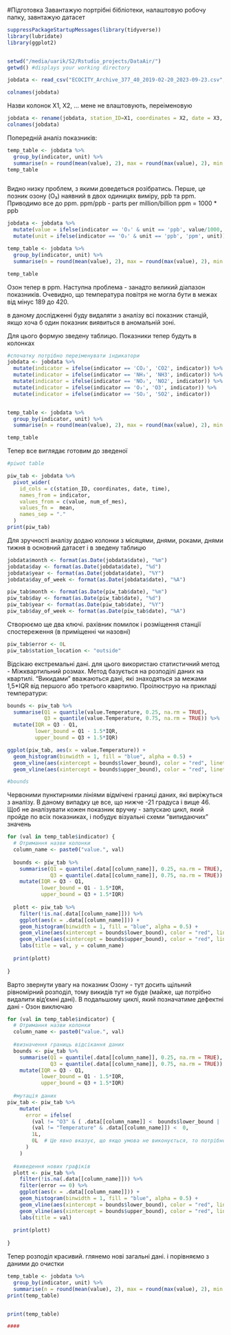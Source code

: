 #Підготовка
Завантажую портрібні бібліотеки, налаштовую робочу папку, завнтажую датасет

```r

suppressPackageStartupMessages(library(tidyverse))
library(lubridate) 
library(ggplot2)  


setwd("/media/uarik/S2/Rstudio_projects/DataAir/") 
getwd() #displays your working directory

jobdata <- read_csv("ECOCITY_Archive_377_40_2019-02-20_2023-09-23.csv", col_names = FALSE)

colnames(jobdata)
```

Назви колонок Х1, Х2, ... мене не влаштовують, переіменовую
```r
jobdata <- rename(jobdata, station_ID=X1, coordinates = X2, date = X3, time = X4, num_of_mes = X5, indicator = X6, unit = X7, value = X8)
colnames(jobdata)

```
Попередній аналіз показників:
```r

temp_table <- jobdata %>%
  group_by(indicator, unit) %>%
  summarise(n = round(mean(value), 2), max = round(max(value), 2), min = round(min(value), 2), sd = round(sd(value), 2))
temp_table



```
Видно низку проблем, з якими доведеться розібратись. 
Перше, це позник озону (O₃) наявний в двох одиницях виміру, ppb та ppm. Приводимо все до ppm. 
ppm/ppb - parts per million/billion
ppm = 1000 * ppb
```r

jobdata <- jobdata %>%
  mutate(value = ifelse(indicator == 'O₃' & unit == 'ppb', value/1000, value)) %>%
  mutate(unit = ifelse(indicator == 'O₃' & unit == 'ppb', 'ppm', unit))

temp_table <- jobdata %>%
  group_by(indicator, unit) %>%
  summarise(n = round(mean(value), 2), max = round(max(value), 2), min = round(min(value), 2), sd = round(sd(value), 2))

temp_table
```
Озон тепер в ppm. 
Наступна проблема - занадто великий діапазон показників. Очевидно, що температура повітря не могла бути в межах від мінус 189 до 420.

в даному дослідженні буду видаляти з аналізу всі показник станцій, якщо хоча б один показник виявиться в аномальній зоні.

Для цього формую зведену таблицю. Показники тепер будуть в колонках 
```r

#спочатку потрібно переіменувати індикатори
jobdata <- jobdata %>%
  mutate(indicator = ifelse(indicator == 'CO₂', 'CO2', indicator)) %>%
  mutate(indicator = ifelse(indicator == 'NH₃', 'NH3', indicator)) %>%
  mutate(indicator = ifelse(indicator == 'NO₂', 'NO2', indicator)) %>%
  mutate(indicator = ifelse(indicator == 'O₃', 'O3', indicator)) %>%
  mutate(indicator = ifelse(indicator == 'SO₂', 'SO2', indicator)) 


temp_table <- jobdata %>%
  group_by(indicator, unit) %>%
  summarise(n = round(mean(value), 2), max = round(max(value), 2), min = round(min(value), 2), sd = round(sd(value), 2))

temp_table

```
Тепер все виглядає готовим до зведеної
```r
#piwot table

piw_tab <- jobdata %>% 
  pivot_wider(
    id_cols = c(station_ID, coordinates, date, time),
    names_from = indicator, 
    values_from = c(value, num_of_mes),
    values_fn =  mean,
    names_sep = "."
  )
print(piw_tab)
```
Для зручності аналізу додаю колонки з місяцями, днями, роками, днями тижня в основний датасет і в зведену таблицю
```r

jobdata$month <- format(as.Date(jobdata$date), "%m")
jobdata$day <- format(as.Date(jobdata$date), "%d")
jobdata$year <- format(as.Date(jobdata$date), "%Y")
jobdata$day_of_week <- format(as.Date(jobdata$date), "%A")

piw_tab$month <- format(as.Date(piw_tab$date), "%m")
piw_tab$day <- format(as.Date(piw_tab$date), "%d")
piw_tab$year <- format(as.Date(piw_tab$date), "%Y")
piw_tab$day_of_week <- format(as.Date(piw_tab$date), "%A")

```
Створюємо ще два ключі. рахівник помилок і розміщення станції спостереження (в приміщенні чи назовні)
```r

piw_tab$error <- 0L
piw_tab$station_location <- "outside"

```
Відсікаю екстремальні дані. для цього використаю статистичний метод - Міжквартильний розмах. 
Метод базується на розподілі даних на квартилі. "Викидами" вважаються дані, які знаходяться за межами 1,5*IQR від першого або третього квартилю.
Проілюструю на прикладі температури:
```r
bounds <- piw_tab %>%
  summarise(Q1 = quantile(value.Temperature, 0.25, na.rm = TRUE),
            Q3 = quantile(value.Temperature, 0.75, na.rm = TRUE)) %>%
  mutate(IQR = Q3 - Q1,
         lower_bound = Q1 - 1.5*IQR,
         upper_bound = Q3 + 1.5*IQR)

ggplot(piw_tab, aes(x = value.Temperature)) + 
  geom_histogram(binwidth = 1, fill = "blue", alpha = 0.5) + 
  geom_vline(aes(xintercept = bounds$lower_bound), color = "red", linetype = "dashed") + 
  geom_vline(aes(xintercept = bounds$upper_bound), color = "red", linetype = "dashed")

#bounds

```
Червоними пунктирними лініями відмічені границі даних, які виріжуться з аналізу. В даному випадку це все, що нижче -21 градуса і вище 46. 
Щоб не аналізувати кожен показник вручну - запускаю цикл, який пройде по всіх показниках, і побудує візуальні схеми "випидаючих" значень

```r
for (val in temp_table$indicator) {
  # Отримання назви колонки
  column_name <- paste0("value.", val)
  
  bounds <- piw_tab %>%
    summarise(Q1 = quantile(.data[[column_name]], 0.25, na.rm = TRUE),
              Q3 = quantile(.data[[column_name]], 0.75, na.rm = TRUE)) %>%
    mutate(IQR = Q3 - Q1,
           lower_bound = Q1 - 1.5*IQR,
           upper_bound = Q3 + 1.5*IQR)
  
  plott <- piw_tab %>%
    filter(!is.na(.data[[column_name]])) %>%
    ggplot(aes(x = .data[[column_name]])) + 
    geom_histogram(binwidth = 1, fill = "blue", alpha = 0.5) + 
    geom_vline(aes(xintercept = bounds$lower_bound), color = "red", linetype = "dashed") + 
    geom_vline(aes(xintercept = bounds$upper_bound), color = "red", linetype = "dashed") +
    labs(title = val, y = column_name)
  
  print(plott)
  
}
```
Варто звернути увагу на показник Озону - тут досить щільний рівномірний розподіл, тому викидів тут не буде (майже, ще потрібно видалити від'ємні дані). В подальшому циклі, який позначатиме дефектні дані - Озон виключаю

```r

for (val in temp_table$indicator) {
  # Отримання назви колонки
  column_name <- paste0("value.", val)
  
  #визначення границь відсікання даних
  bounds <- piw_tab %>%
    summarise(Q1 = quantile(.data[[column_name]], 0.25, na.rm = TRUE),
              Q3 = quantile(.data[[column_name]], 0.75, na.rm = TRUE)) %>%
    mutate(IQR = Q3 - Q1,
           lower_bound = Q1 - 1.5*IQR,
           upper_bound = Q3 + 1.5*IQR)
  
  #мутація даних
piw_tab <- piw_tab %>%
    mutate(
      error = ifelse(
        (val != "O3" & ( .data[[column_name]] <  bounds$lower_bound | .data[[column_name]] >  bounds$upper_bound)) | 
        (val != "Temperature" & .data[[column_name]]) <  0,
        1L, 
        0L  # Це явно вказує, що якщо умова не виконується, то потрібно повернути поточне значення 'error'
      )
    )
  
  #виведення нових графіків
  plott <- piw_tab %>%
    filter(!is.na(.data[[column_name]])) %>%
    filter(error == 0) %>%
    ggplot(aes(x = .data[[column_name]])) + 
    geom_histogram(binwidth = 1, fill = "blue", alpha = 0.5) + 
    geom_vline(aes(xintercept = bounds$lower_bound), color = "red", linetype = "dashed") + 
    geom_vline(aes(xintercept = bounds$upper_bound), color = "red", linetype = "dashed") +
    labs(title = val)
  
  print(plott)
  
}


```
Тепер розподіл красивий. глянемо нові загальні дані. і порівняємо з даними до очистки
```r

temp_table <- jobdata %>%
  group_by(indicator, unit) %>%
  summarise(n = round(mean(value), 2), max = round(max(value), 2), min = round(min(value), 2), sd = round(sd(value), 2))
print(temp_table)


print(temp_table)
```

```r
####

```




